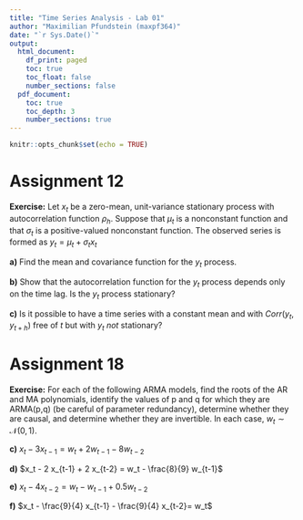 ```yaml
---
title: "Time Series Analysis - Lab 01"
author: "Maximilian Pfundstein (maxpf364)"
date: "`r Sys.Date()`"
output:
  html_document:
    df_print: paged
    toc: true
    toc_float: false
    number_sections: false
  pdf_document:
    toc: true
    toc_depth: 3
    number_sections: true
---
```


```r
knitr::opts_chunk$set(echo = TRUE)
```

# Assignment 12

**Exercise:** Let ${x_t}$ be a zero-mean, unit-variance stationary process with autocorrelation function $\rho_h$. Suppose that $\mu_t$ is a nonconstant function and that $\sigma_t$ is a positive-valued nonconstant function. The observed series is formed as $y_t = \mu_t + \sigma_t x_t$

**a)** Find the mean and covariance function for the ${y_t}$ process.

**b)** Show that the autocorrelation function for the ${y_t}$ process depends only on the time lag. Is the ${y_t}$ process stationary?

**c)** Is it possible to have a time series with a constant mean and with $Corr(y_t, y_{t+h})$ free of $t$ but with ${y_t}$ *not* stationary?

# Assignment 18

**Exercise:** For each of the following ARMA models, find the roots of the AR and MA polynomials, identify the values of p and q for which they are ARMA(p,q) (be careful of parameter redundancy), determine whether they are causal, and determine whether they are invertible. In each case, $w_t \sim \mathcal{N}(0,1)$.

**c)** $x_t - 3 x_{t-1} = w_t + 2 w_{t-1} - 8 w_{t-2}$

**d)** $x_t - 2 x_{t-1} + 2 x_{t-2} = w_t - \frac{8}{9} w_{t-1}$

**e)** $x_t - 4 x_{t-2} = w_t - w_{t-1} + 0.5 w_{t-2}$

**f)** $x_t - \frac{9}{4} x_{t-1} - \frac{9}{4} x_{t-2}=  w_t$

